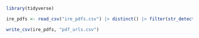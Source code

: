 ```r
library(tidyverse)
```


```r
ire_pdfs <- read_csv("ire_pdfs.csv") |> distinct() |> filter(str_detect(url, ".pdf"))
```

```r
write_csv(ire_pdfs, "pdf_urls.csv")
```

